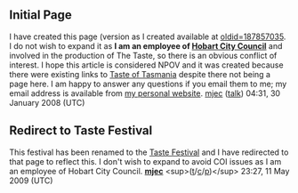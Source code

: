 <article id="15494424" title=Talk:Taste of Tasmania>
	<talkpage id="15494424" title="Talk:Taste of Tasmania">
{{WP Australia|Tasmania=yes|class=Stub}}
== Initial Page ==
I have created this page (version as I created available at [http://en.wikipedia.org/w/index.php?title=Taste_of_Tasmania&amp;oldid=187857035 oldid=187857035]. I do not wish to expand it as '''I am an employee of [[Hobart City Council]]''' and involved in the production of The Taste, so there is an obvious conflict of interest. I hope this article is considered NPOV and it was created because there were existing links to [[Taste of Tasmania]] despite there not being a page here. I am happy to answer any questions if you email them to me; my email address is available from [http://mine.mjec.net/ my personal website]. [[User:Mjec|mjec]] ([[User talk:Mjec|talk]]) 04:31, 30 January 2008 (UTC)

==Redirect to Taste Festival==
This festival has been renamed to the [[Taste Festival]] and I have redirected to that page to reflect this. I don't wish to expand to avoid COI issues as I am an employee of Hobart City Council. '''[[User:Mjec|mjec]]''' &lt;sup&gt;([[User talk:Mjec|t]]/[[Special:Contributions/Mjec|c]]/[[User:Mjec/plans|p]])&lt;/sup&gt; 23:27, 11 May 2009 (UTC)
	</talkpage>
</article>